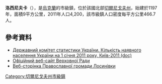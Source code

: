 {{no footnotes|time=2015-09-15T01:42:27+00:00}}
{{coord|50|50|23|N|31|54|58|E|scale:30000|display=title}}

'''洛西尼夫卡'''（{{lang-uk|Лосинівка}}），是[[烏克蘭|烏克蘭]]的市級鎮，位於該國北部[[切爾尼戈夫州|切爾尼戈夫州]]，始建於1197年，面積9平方公里，2011年人口4,200，該市級鎮人口密度每平方公里466.7人。

==參考資料==
*[https://web.archive.org/web/20121010205321/http://stat6.stat.lviv.ua/PXWEB2007/ukr/publ/2011/chnas.zip Державний комітет статистики України. Кількість наявного населення України на 1 січня 2011 року, Київ-2011 (doc)]
* [http://gska2.rada.gov.ua/pls/z7502/A005?rdat1=25.05.2008&rf7571=40501 Офіційний веб-сайт Верховної Ради]{{dead link|date=2018年1月 |bot=InternetArchiveBot |fix-attempted=yes }}
* [https://web.archive.org/web/20130822182905/http://www.losinivka.cn.ua/index.php Веб-сторінка Православної громади Лосинівки]

{{DEFAULTSORT:Лосинівка}}
[[Category:切爾尼戈夫州市級鎮|Category:切爾尼戈夫州市級鎮]]


{{Chernihiv-geo-stub}}
